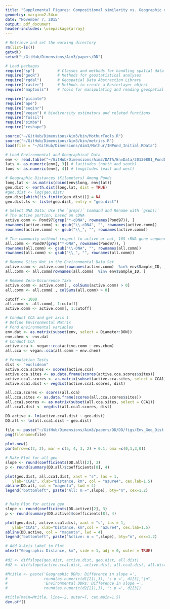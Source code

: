 ```yaml
---
title: "Supplemental Figures: Compositional similarity vs. Geographic distance"
geometry: margin=2.54cm
date: "November 7, 2015"
output: pdf_document
header-includes: \usepackage{array}
---
```


```r
# Retrieve and set the working directory
rm(list=ls())
getwd()
setwd("~/GitHub/Dimensions/Aim3/papers/DD")
```


```r
# Load packages
require("sp")          # Classes and methods for handling spatial data
require("geoR")        # Methods for geostatistical analyses
require("rgdal")       # Geospatial Data Abstraction Library
require("raster")      # Methods to create a RasterLayer object
require("maptools")    # Tools for manipulating and reading geospatial data

require("picante")
require("ape")
require("seqinr")
require("vegan") # biodiversity estimators and related functions
require("fossil")
require("simba")
require("reshape")

source("~/GitHub/Dimensions/Aim3/bin/MothurTools.R")
source("~/GitHub/Dimensions/Aim3/bin/metrics.R")
load(file = "~/GitHub/Dimensions/Aim3/Mothur/INPond_Initial.RData")
```


```r
# Load Environmental and Geographical Data
env <- read.table("~/GitHub/Dimensions/Aim3/DATA/EnvData/20130801_PondDataMod.csv", sep = ",", header = TRUE)
lats <- as.numeric(env[, 3]) # latitudes (north and south)
lons <- as.numeric(env[, 4]) # longitudes (east and west)

# Geographic Distances (Kilometers) Among Ponds
long.lat <- as.matrix(cbind(env$long, env$lat))
geo.dist <- earth.dist(long.lat, dist = TRUE)
#geo.dist <- log(geo.dist)
geo.dist[which(!is.finite(geo.dist))] = NA
geo.dist.ls <- liste(geo.dist, entry = "geo.dist")

# Select DNA Data: Use the `grep()` Command and Rename with `gsub()`
# The active portion, based on cDNA 
active.comm <- Pond97[grep("*-cDNA", rownames(Pond97)), ]
rownames(active.comm) <- gsub("\\-cDNA", "", rownames(active.comm))
rownames(active.comm) <- gsub("\\_", "", rownames(active.comm))

# The community without respect to active or not, 16S rRNA gene sequences
all.comm <- Pond97[grep("*-DNA", rownames(Pond97)), ]
rownames(all.comm) <- gsub("\\-DNA", "", rownames(all.comm))
rownames(all.comm) <- gsub("\\_", "", rownames(all.comm))

# Remove Sites Not in the Environmental Data Set
active.comm <- active.comm[rownames(active.comm)  %in% env$Sample_ID, ]
all.comm <- all.comm[rownames(all.comm)  %in% env$Sample_ID, ]

# Remove Zero-Occurrence Taxa 
active.comm <- active.comm[ , colSums(active.comm) > 0]
all.comm <- all.comm[ , colSums(all.comm) > 0]

cutoff <- 1000
all.comm <- all.comm[, 1:cutoff]
active.comm <- active.comm[, 1:cutoff]
```


```r
# Conduct CCA and get axis 1
# Define Environmental Matrix
# Pond environmental variables
env.dat <- as.matrix(subset(env, select = Diameter:DON))
env.chem <- env.dat
# Conduct CCA 
active.cca <- vegan::cca(active.comm ~ env.chem)
all.cca <- vegan::cca(all.comm ~ env.chem)

# Permutation Tests
dist <- "euclidean"
active.cca.scores <- scores(active.cca)
active.cca.sites <- as.data.frame(scores(active.cca.scores$sites))
active.cca1.scores <- as.matrix(subset(active.cca.sites, select = CCA1))
active.cca1.dist <- vegdist(active.cca1.scores, dist)

all.cca.scores <- scores(all.cca)
all.cca.sites <- as.data.frame(scores(all.cca.scores$sites))
all.cca1.scores <- as.matrix(subset(all.cca.sites, select = CCA1))
all.cca1.dist <- vegdist(all.cca1.scores, dist)
```



```r
DD.active <- lm(active.cca1.dist ~ geo.dist)
DD.all <- lm(all.cca1.dist ~ geo.dist)
```


```r
file <- paste("~/GitHub/Dimensions/Aim3/papers/DD/DD/figs/Env_Geo_Dist.png", sep="")
png(filename=file)
  
plot.new()
par(mfrow=c(2, 2), mar = c(5, 4, 3, 2) + 0.1, oma =c(0,1,3,0))

# Make Plot for all geo
slope <- round(coefficients(DD.all)[2], 3)
p <- round(summary(DD.all)$coefficients[8], 4)

plot(geo.dist, all.cca1.dist, xaxt = "s", las = 1, 
   ylab="CCA1", xlab="Distance, km", col = "azure4", cex.lab=1.5)
abline(DD.all, col = "magenta", lwd = 4)
legend("bottomleft", paste("All: m =",slope), bty="n", cex=1.2)


# Make Plot for active geo
slope <- round(coefficients(DD.active)[2], 3)
p <- round(summary(DD.active)$coefficients[8], 4)

plot(geo.dist, active.cca1.dist, xaxt = "s", las = 1, 
   ylab="CCA1", xlab="Distance, km",col = "azure4", cex.lab=1.5)
abline(DD.active, col = "magenta", lwd = 4)
legend("bottomleft", paste("Active: m = ",slope), bty="n", cex=1.2)

# Add X-Axis Label to Plot
mtext("Geographic Distance, km", side = 1, adj = 0, outer = TRUE)
  
#d1 <- diffslope(geo.dist, active.dist, geo.dist, all.dist)
#d2 <- diffslope(active.cca1.dist, active.dist, all.cca1.dist, all.dist)

#Mtitle <- paste('Geographic DDRs: Difference in slope =', 
#                round(as.numeric(d1[2]),3), '; p =', d1[3],"\n",
#                'Environmental DDRs: Difference in slope =', 
#                round(as.numeric(d2[2]),3), '; p =', d2[3])

#title(main=Mtitle, line=-2, outer=T, cex.main=1.5)
dev.off()
```
